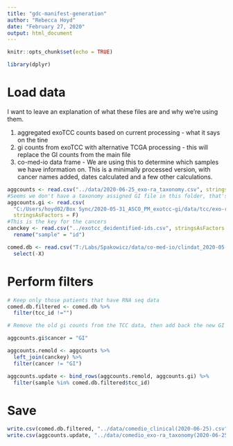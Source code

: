 ```yaml
---
title: "gdc-manifest-generation"
author: "Rebecca Hoyd"
date: "February 27, 2020"
output: html_document
---
```


```r
knitr::opts_chunk$set(echo = TRUE)

library(dplyr)
```

# Load data

I want to leave an explanation of what these files are and why we're using them.

1. aggregated exoTCC counts based on current processing - what it says on the tine
2. gi counts from exoTCC with alternative TCGA processing - this will replace the GI counts from the main file
3. co-med-io data frame - We are using this to determine which samples we have information on. This is a minimally processed version, with cancer names added, dates calculated and a few other calculations.

```r

aggcounts <- read.csv("../data/2020-06-25_exo-ra_taxonomy.csv", stringsAsFactors = F)
#Seems we don't have a taxonomy assigned GI file in this folder, that's why we are using the one in Box
aggcounts.gi <- read.csv(
  "C:/Users/hoyd02/Box Sync/2020-05-31_ASCO_PM_exotcc-gi/data/tcc/exo-ra_gi_tcga-filtered_taxonomy.csv",
  stringsAsFactors = F)
#This is the key for the cancers
canckey <- read.csv("../exotcc_deidentified-ids.csv", stringsAsFactors = F) %>%
  rename("sample" = "id")

comed.db <- read.csv("T:/Labs/Spakowicz/data/co-med-io/clindat_2020-05-29.csv", stringsAsFactors = F) %>%
  select(-X)
```

# Perform filters

```r
# Keep only those patients that have RNA seq data
comed.db.filtered <- comed.db %>%
  filter(tcc_id !="")

# Remove the old gi counts from the TCC data, then add back the new GI data and filter to samples that are in the clinical data

aggcounts.gi$cancer = "GI"

aggcounts.remold <- aggcounts %>%
  left_join(canckey) %>%
  filter(cancer != "GI")

aggcounts.update <- bind_rows(aggcounts.remold, aggcounts.gi) %>%
  filter(sample %in% comed.db.filtered$tcc_id)
```

# Save

```r
write.csv(comed.db.filtered, "../data/comedio_clinical(2020-06-25).csv", row.names = F)
write.csv(aggcounts.update, "../data/comedio_exo-ra_taxonomy(2020-06-25).csv", row.names = F)
```